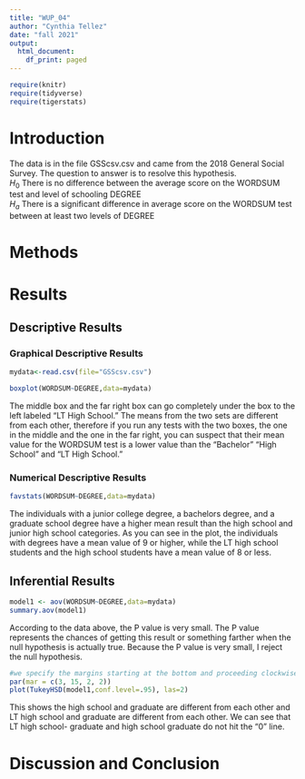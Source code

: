 ```yaml
---
title: "WUP_04"
author: "Cynthia Tellez"
date: "fall 2021"
output:
  html_document:
    df_print: paged
---
```


```r
require(knitr)
require(tidyverse)
require(tigerstats)

```

# Introduction

<!--In this section you explain what you are trying to show.  Where did the data come from?  What is the research or other question you are trying to answer?!-->

The data is in the file GSScsv.csv and came from the 2018 General Social Survey.  The question to answer is to resolve this hypothesis.  
$H_0$ There is no difference between the average score on the WORDSUM test and level of schooling DEGREE  
$H_a$ There is a significant difference in average score on the WORDSUM test between at least two levels of DEGREE  

# Methods

<!--Decide on your methods:  use "variable analysis" or other appropriate descriptors.  Make sure to choose at least one graphical method and at least one numerical method.!-->

# Results

<!--Divide this section into two sub-sections:  One for your descriptive  results and one for your inferential results.!-->

## Descriptive Results

### Graphical Descriptive Results

```r
mydata<-read.csv(file="GSScsv.csv")
```

```r
boxplot(WORDSUM~DEGREE,data=mydata)
```

The middle box and the far right box can go completely under the box to the left labeled "LT High School." The means from the two sets are different from each other, therefore if you run any tests with the two boxes, the one in the middle and the one in the far right, you can suspect that their mean value for the WORDSUM test is a lower value than the "Bachelor" "High School" and "LT High School."

<!--Graphical results here.  Make sure to show your code.  Provide appropriate labels for axes, giving units if possible, and provide a good title for the graph, too.  Use the graphical results to describe the patterns if any that exist in the data as focused toward the research question!-->

### Numerical Descriptive Results

<!--Numerical results go here. Use the numerical results to describe the patterns if any that exist in the data as focused toward the research question!-->

```r
favstats(WORDSUM~DEGREE,data=mydata)
```

The individuals with a junior college degree, a bachelors degree, and a graduate school degree have a higher mean result than the high school and junior high school categories. As you can see in the plot, the individuals with degrees have a mean value of 9 or higher, while the LT high school students and the high school students have a mean value of 8 or less.

## Inferential Results

<!--State hypothesis clearly.  Make sure your discussion of the inferential test covers all the aspects that the test output produces, such as test statistic, p-value etc.  Make a decision about the null hypothesis, explain the assumptions on which the selected test/procedure was based, and why the chosen procedure satisfys the assumptions and is appropriate to answer the research question!-->

```r
model1 <- aov(WORDSUM~DEGREE,data=mydata)
summary.aov(model1)
```

According to the data above, the P value is very small. The P value represents the chances of getting this result or something farther when the null hypothesis is actually true. Because the P value is very small, I reject the null hypothesis.

```r
#we specify the margins starting at the bottom and proceeding clockwise - thus 8.7 is the left side margin to hold the names of the factors
par(mar = c(3, 15, 2, 2))
plot(TukeyHSD(model1,conf.level=.95), las=2)
```

This shows the high school and graduate are different from each other and LT high school and graduate are different from each other. We can see that LT high school- graduate and high school graduate do not hit the "0" line.

# Discussion and Conclusion

<!--Discussion and conclusion here.  If you found a relationship be sure to consider whether the relationship occurs because one of the variavbles causes the other, or whether they perhasps are related for some other reason.  Watch the chapter 6 videos from the GeorgeTown videos collection.!-->
